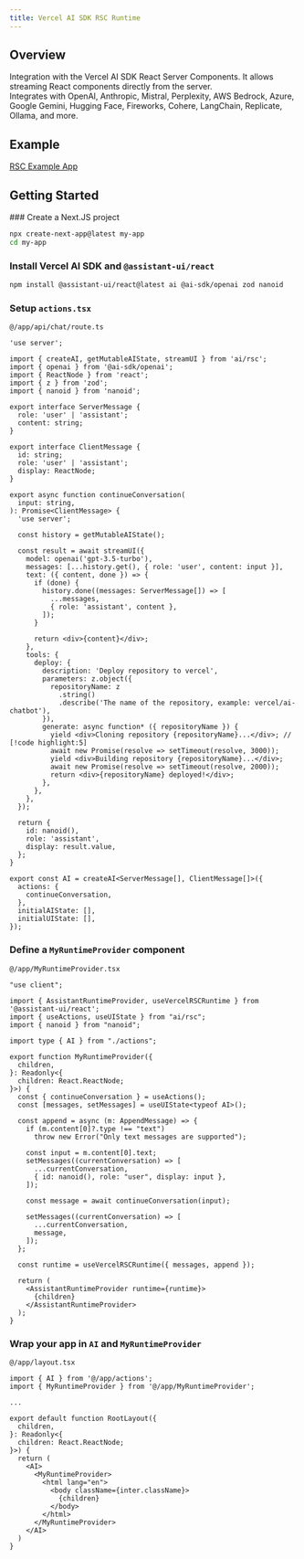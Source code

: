 ```yaml
---
title: Vercel AI SDK RSC Runtime
---
```


## Overview

Integration with the Vercel AI SDK React Server Components. It allows streaming React components directly from the server.    
Integrates with OpenAI, Anthropic, Mistral, Perplexity, AWS Bedrock, Azure, Google Gemini, Hugging Face, Fireworks, Cohere, LangChain, Replicate, Ollama, and more.

## Example

[RSC Example App](https://assistant-ui-rsc-example.vercel.app/)

## Getting Started


<Steps>
  ### Create a Next.JS project

  ```sh
  npx create-next-app@latest my-app
  cd my-app
  ```
  
  ### Install Vercel AI SDK and `@assistant-ui/react`

  ```sh npm2yarn
  npm install @assistant-ui/react@latest ai @ai-sdk/openai zod nanoid
  ```

  ### Setup `actions.tsx`

  `@/app/api/chat/route.ts`

  ```tsx
  'use server';

  import { createAI, getMutableAIState, streamUI } from 'ai/rsc';
  import { openai } from '@ai-sdk/openai';
  import { ReactNode } from 'react';
  import { z } from 'zod';
  import { nanoid } from 'nanoid';

  export interface ServerMessage {
    role: 'user' | 'assistant';
    content: string;
  }

  export interface ClientMessage {
    id: string;
    role: 'user' | 'assistant';
    display: ReactNode;
  }

  export async function continueConversation(
    input: string,
  ): Promise<ClientMessage> {
    'use server';

    const history = getMutableAIState();

    const result = await streamUI({
      model: openai('gpt-3.5-turbo'),
      messages: [...history.get(), { role: 'user', content: input }],
      text: ({ content, done }) => {
        if (done) {
          history.done((messages: ServerMessage[]) => [
            ...messages,
            { role: 'assistant', content },
          ]);
        }

        return <div>{content}</div>;
      },
      tools: {
        deploy: {
          description: 'Deploy repository to vercel',
          parameters: z.object({
            repositoryName: z
              .string()
              .describe('The name of the repository, example: vercel/ai-chatbot'),
          }),
          generate: async function* ({ repositoryName }) {
            yield <div>Cloning repository {repositoryName}...</div>; // [!code highlight:5]
            await new Promise(resolve => setTimeout(resolve, 3000));
            yield <div>Building repository {repositoryName}...</div>;
            await new Promise(resolve => setTimeout(resolve, 2000));
            return <div>{repositoryName} deployed!</div>;
          },
        },
      },
    });

    return {
      id: nanoid(),
      role: 'assistant',
      display: result.value,
    };
  }

  export const AI = createAI<ServerMessage[], ClientMessage[]>({
    actions: {
      continueConversation,
    },
    initialAIState: [],
    initialUIState: [],
  });
  ```

  ### Define a `MyRuntimeProvider` component

  `@/app/MyRuntimeProvider.tsx`

  ```tsx
  "use client";

  import { AssistantRuntimeProvider, useVercelRSCRuntime } from '@assistant-ui/react';
  import { useActions, useUIState } from "ai/rsc";
  import { nanoid } from "nanoid";
  
  import type { AI } from "./actions";

  export function MyRuntimeProvider({
    children,
  }: Readonly<{
    children: React.ReactNode;
  }>) { 
    const { continueConversation } = useActions();
    const [messages, setMessages] = useUIState<typeof AI>();

    const append = async (m: AppendMessage) => {
      if (m.content[0]?.type !== "text")
        throw new Error("Only text messages are supported");

      const input = m.content[0].text;
      setMessages((currentConversation) => [
        ...currentConversation,
        { id: nanoid(), role: "user", display: input },
      ]);

      const message = await continueConversation(input);

      setMessages((currentConversation) => [
        ...currentConversation,
        message,
      ]);
    };

    const runtime = useVercelRSCRuntime({ messages, append });

    return (
      <AssistantRuntimeProvider runtime={runtime}>
        {children}
      </AssistantRuntimeProvider>
    );
  }
  ```

  ### Wrap your app in `AI` and `MyRuntimeProvider`

  `@/app/layout.tsx`

  ```tsx {1-2,12-13,19-20}
  import { AI } from '@/app/actions';
  import { MyRuntimeProvider } from '@/app/MyRuntimeProvider';

  ...

  export default function RootLayout({
    children,
  }: Readonly<{
    children: React.ReactNode;
  }>) {
    return (
      <AI>
        <MyRuntimeProvider>
          <html lang="en">
            <body className={inter.className}>
              {children}
            </body>
          </html>
        </MyRuntimeProvider>
      </AI>
    )
  }
  ```
</Steps>
